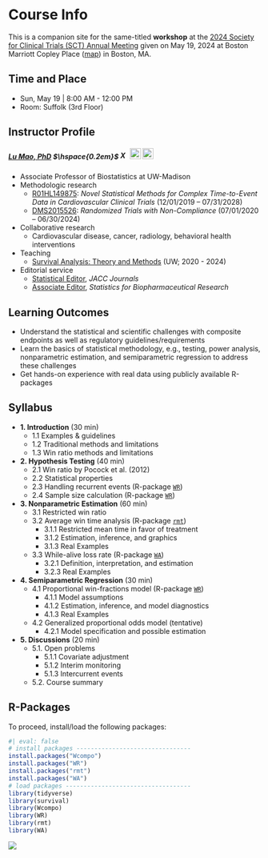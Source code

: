 # Course Info {.unnumbered}

This is a companion site for the same-titled **workshop** at the [2024 Society for Clinical Trials (SCT) Annual Meeting](https://www.sctweb.org/meeting/){target="_blank"} given on May 19, 2024 at Boston Marriott Copley Place ([map](https://www.google.com/maps/place/Boston+Marriott+Copley+Place/@42.3467509,-71.0815269,17z/data=!3m1!5s0x89e37a0d93723ac1:0x7edf0a3a678073b5!4m10!3m9!1s0x89e37a0de7e77a4b:0x1a77f7939c6472fb!5m3!1s2024-07-28!4m1!1i2!8m2!3d42.346747!4d-71.078952!16s%2Fm%2F0wfgs85?entry=ttu){target="_blank"}) in Boston, MA.

## Time and Place

-   Sun, May 19 \| 8:00 AM - 12:00 PM
-   Room: Suffolk (3rd Floor)

## Instructor Profile

##### [Lu Mao, PhD](https://sites.google.com/view/lmaowisc){target="_blank"} $\hspace{0.2em}$ [![X](images/x-social-media-black-icon.png){width="16.2" height="16"}](https://x.com/LuMaoWisc){target="_blank"} [![GitHub](images/GitHub-Mark-ea2971cee799.png){width="22.5" height="22.5"}](https://github.com/lmaowisc){target="_blank"} [![LinkedIn](images/linkedin_3128219.png){width="22.5" height="22.5"}](https://www.linkedin.com/in/lu-mao-63589b14/){target="_black"}

-   Associate Professor of Biostatistics at UW-Madison
-   Methodologic research
    -   [R01HL149875](https://reporter.nih.gov/search/9aSu5u3xlE26GrjbF_4cBg/project-details/10734551){target="_blank"}: *Novel Statistical Methods for Complex Time-to-Event Data in Cardiovascular Clinical Trials* (12/01/2019 – 07/31/2028)
    -   [DMS2015526](https://www.nsf.gov/awardsearch/showAward?AWD_ID=2015526){target="_blank"}: *Randomized Trials with Non-Compliance* (07/01/2020 – 06/30/2024)
-   Collaborative research
    -   Cardiovascular disease, cancer, radiology, behavioral health interventions
-   Teaching
    -   [Survival Analysis: Theory and Methods](https://lmaowisc.github.io/BMI741){target="_blank"} (UW; 2020 - 2024)
-   Editorial service
    -   [Statistical Editor](https://www.jacc.org/journal/heart-failure/editorial-board){target="_blank"}, *JACC Journals*
    -   [Associate Editor](https://www.tandfonline.com/action/journalInformation?show=editorialBoard&journalCode=usbr20){target="_blank"}, *Statistics for Biopharmaceutical Research*

## Learning Outcomes

-   Understand the statistical and scientific challenges with composite endpoints as well as regulatory guidelines/requirements
-   Learn the basics of statistical methodology, e.g., testing, power analysis, nonparametric estimation, and semiparametric regression to address these challenges
-   Get hands-on experience with real data using publicly available R-packages

## Syllabus

-   **1. Introduction** (30 min)
    -   1.1 Examples & guidelines
    -   1.2 Traditional methods and limitations
    -   1.3 Win ratio methods and limitations
-   **2. Hypothesis Testing** (40 min)
    -   2.1 Win ratio by Pocock et al. (2012)
    -   2.2 Statistical properties
    -   2.3 Handling recurrent events (R-package [`WR`](https://cran.r-project.org/package=WR){target="_blank"})
    -   2.4 Sample size calculation (R-package [`WR`](https://cran.r-project.org/package=WR){target="_blank"})
-   **3. Nonparametric Estimation** (60 min)
    -   3.1 Restricted win ratio
    -   3.2 Average win time analysis (R-package [`rmt`](https://cran.r-project.org/package=rmt){target="_blank"})
        -   3.1.1 Restricted mean time in favor of treatment
        -   3.1.2 Estimation, inference, and graphics
        -   3.1.3 Real Examples
    -   3.3 While-alive loss rate (R-package [`WA`](https://cran.r-project.org/package=WA){target="_blank"})
        -   3.2.1 Definition, interpretation, and estimation
        -   3.2.3 Real Examples
-   **4. Semiparametric Regression** (30 min)
    -   4.1 Proportional win-fractions model (R-package [`WR`](https://cran.r-project.org/package=WR){target="_blank"})
        -   4.1.1 Model assumptions
        -   4.1.2 Estimation, inference, and model diagnostics
        -   4.1.3 Real Examples
    -   4.2 Generalized proportional odds model (tentative)
        -   4.2.1 Model specification and possible estimation
-   **5. Discussions** (20 min)
    -   5.1. Open problems
        -   5.1.1 Covariate adjustment
        -   5.1.2 Interim monitoring
        -   5.1.3 Intercurrent events
    -   5.2. Course summary

## R-Packages

To proceed, install/load the following packages:

```r
#| eval: false
# install packages --------------------------------
install.packages("Wcompo")
install.packages("WR")
install.packages("rmt")
install.packages("WA")
# load packages -----------------------------------
library(tidyverse)
library(survival)
library(Wcompo)
library(WR)
library(rmt)
library(WA)
```

![](images/intro_Ntrial_title.png)
